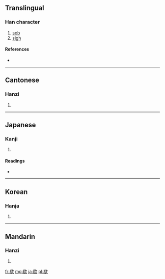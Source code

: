 ==Translingual==

===Han character===
{{Han char|rn=76|rad=欠|as=07|sn=11|four=4728<sub>2</sub>|canj=大月弓人 (KBNO)}}

# [[sob]]
# [[sigh]]

====References====
* {{Han ref|kx=0568.040|dkj=16087|dj=0956.170|hdz=32140.060|uh=6B37|ud=27447|bh=D5D8|bd=54744}}

----

==Cantonese==

===Hanzi===
{{yue-hanzi|jyut=|y=hei1}}

# {{defn|lang=yue|sort=欠07}}

----

==Japanese==

===Kanji===
{{ja-kanji|grade=|rs=欠07}}

# {{defn|lang=ja|sort=欠07}}

====Readings====
* {{ja-readings|on=[[き]] (ki)|kun=[[なげく]] (nageku)}}

----

==Korean==

===Hanja===
{{ko-hanja|hangeul=희|eumhun=|rv=hui|mr=hŭi|y=huy}}

# {{defn|lang=ko|sort=欠07}}

----

==Mandarin==

===Hanzi===
{{cmn-hanzi|pin=[[xī]] ([[xi1]])|wg=hsi<sup>1</sup>}}

# {{defn|lang=cmn|sort=欠07}}

[[fr:欷]]
[[mg:欷]]
[[ja:欷]]
[[pl:欷]]